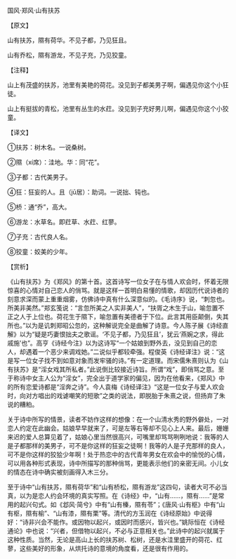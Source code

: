 

国风·郑风·山有扶苏

【原文】

山有扶苏，隰有荷华。不见子都，乃见狂且。

山有乔松，隰有游龙，不见子充，乃见狡童。

【注释】

山上有茂盛的扶苏，池里有美艳的荷花。没见到子都美男子啊，偏遇见你这个小狂徒。

山上有挺拔的青松，池里有丛生的水荭。没见到子充好男儿啊，偏遇见你这个小狡童。

【译文】

①扶苏：树木名。一说桑树。

②隰（xí席）：洼地。华：同“花”。

③子都：古代美男子。

④狂：狂妄的人。且（jū居）：助词。一说拙、钝也。

⑤桥：通“乔”，高大。

⑥游龙：水草名。即荭草、水荭、红蓼。

⑦子充：古代良人名。

⑧狡童：姣美的少年。

【赏析】

《山有扶苏》为《郑风》的第十首。这首诗写一位女子在与情人欢会时，怀着无限惊喜的心情对自己恋人的俏骂。就是这样一首明白易懂的情歌，却因历代说诗者的刻意求深而蒙上重重烟雾，仿佛诗中真有什么深意似的。《毛诗序》说，“刺忽也。所美非美然。”郑玄笺说：“言忽所美之人实非美人”，“扶胥之木生于山，喻忽置不正之人于上位也。荷花生于隰下，喻忽置有美德者于下位。此言其用臣颠倒，失其所也。”以为是讥刺郑昭公忽的，这种解说完全是曲解了诗意。今人陈子展《诗经直解》以为“疑是巧妻恨拙夫之歌谣。‘不见子都，乃见狂且’，犹云‘燕婉之求，得此戚施’也”。高亨《诗经今注》以为这诗写“一个姑娘到野外去，没见到自己的恋人，却遇着一个恶少来调戏她。”二说似乎都较牵强。程俊英《诗经译注》说：“这是写一位女子找不到如意对象而发牢骚的诗。”有一定道理。而宋儒朱熹则认为《山有扶苏》是“淫女戏其所私者。”此说倒比较接近诗旨。所谓“戏”，即俏骂之意。至于称诗中女主人公为“淫女”，完全出于道学家的偏见，因为在他看来，《郑风》中的所有恋爱诗都是“淫奔之诗”。今人袁梅《诗经译注》“这是一位女子与爱人欢会时，向对方唱出的戏谑嘲笑的短歌”之类的说法，即脱胎于朱熹之说，但扬弃了朱说的糟粕。

关于诗中所写的情景，读者不妨作这样的想像：在一个山清水秀的野外僻处，一对恋人约定在此幽会。姑娘早早就来了，可是左等右等却不见心上人来。最后，姗姗来迟的爱人总算见着了，姑娘心里当然很高兴，可嘴里却骂骂咧咧地说：我等的人是子都那样的美男子，可不是你这样的狂妄之徒啊！我等的人是子充那样的良人，可不是你这样的狡狯少年啊！处于热恋中的古代青年男女在欢会中的愉悦的心情，可以用各种形式表现，诗中所描写的那种俏骂，更能表示他们的亲密无间。小儿女的情态在诗中确实被刻画得入木三分。

至于诗中“山有扶苏，隰有荷华”和“山有桥松，隰有游龙”这四句，读者大可不必当真，以为是恋人约会环境的真实写照。在《诗经》中，“山有……，隰有……”是常用的起兴句式。如《邶风·简兮》中有“山有榛，隰有苓”；《唐风·山有枢》中有“山有枢，隰有榆”、“山有漆，隰有栗”等。清代的方玉润在《诗经原始》中说得好：“诗非兴会不能作。或因物以起兴，或因时而感兴，皆兴也。”姚际恒在《诗经通论》中也说：“兴者，但借物以起兴，不必与正意相关也。”此诗中的起兴就属于这种性质。当然，无论是高山上长的扶苏树、松树，还是水洼里盛开的荷花、红蓼，这些美好的形象，从烘托诗的意境的角度看，还是很有作用的。

